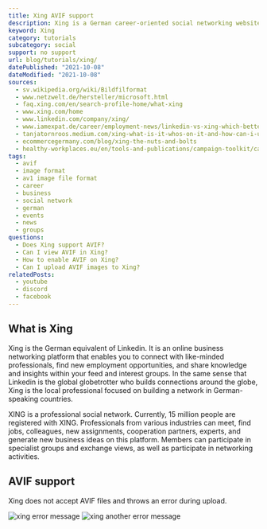 ```yaml
---
title: Xing AVIF support
description: Xing is a German career-oriented social networking website. Can you use AVIF as a profile picture or in a post? Find out.
keyword: Xing
category: tutorials
subcategory: social
support: no support
url: blog/tutorials/xing/
datePublished: "2021-10-08"
dateModified: "2021-10-08"
sources:
  - sv.wikipedia.org/wiki/Bildfilformat
  - www.netzwelt.de/hersteller/microsoft.html
  - faq.xing.com/en/search-profile-home/what-xing
  - www.xing.com/home
  - www.linkedin.com/company/xing/
  - www.iamexpat.de/career/employment-news/linkedin-vs-xing-which-better-finding-job-germany
  - tanjatornroos.medium.com/xing-what-is-it-whos-on-it-and-how-can-i-use-it-for-my-b2b-marketing-fbb2d88fc8ef
  - ecommercegermany.com/blog/xing-the-nuts-and-bolts
  - healthy-workplaces.eu/en/tools-and-publications/campaign-toolkit/campaign-examples-and-tools/social-media/xing
tags:
  - avif
  - image format
  - av1 image file format
  - career
  - business
  - social network
  - german
  - events
  - news
  - groups
questions:
  - Does Xing support AVIF?
  - Can I view AVIF in Xing?
  - How to enable AVIF on Xing?
  - Can I upload AVIF images to Xing?
relatedPosts:
  - youtube
  - discord
  - facebook
---
```


## What is Xing

Xing is the German equivalent of Linkedin. It is an online business networking platform that enables you to connect with like-minded professionals, find new employment opportunities, and share knowledge and insights within your feed and interest groups. In the same sense that Linkedin is the global globetrotter who builds connections around the globe, Xing is the local professional focused on building a network in German-speaking countries.

XING is a professional social network. Currently, 15 million people are registered with XING. Professionals from various industries can meet, find jobs, colleagues, new assignments, cooperation partners, experts, and generate new business ideas on this platform. Members can participate in specialist groups and exchange views, as well as participate in networking activities.

## AVIF support

Xing does not accept AVIF files and throws an error during upload.

<Image src="xing" alt="xing error message" />
<Image src="xing-error" alt="xing another error message" />
